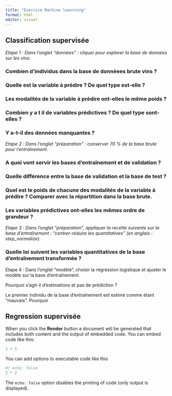 ```yaml
---
title: "Exercice Machine leanrning"
format: html
editor: visual
---
```


## Classification supervisée

*Etape 1 : Dans l'onglet "données" : cliquer pour explorer la base de données sur les vins.*

### Combien d'individus dans la base de donnéees brute vins ?

### Quelle est la variable à prédire ? De quel type est-elle ?

### Les modalités de la variable à prédire ont-elles le même poids ?

### Combien y a t il de variables prédictives ? De quel type sont-elles ?

### Y a-t-il des données manquantes ?

*Etape 2 : Dans l'onglet "préparation" : conserver 70 % de la base brute pour l'entraînement.*

### A quoi vont servir les bases d'entraînement et de validation ?

### Quelle différence entre la base de validation et la base de test ?

### Quel est le poids de chacune des modalités de la variable à prédire ? Comparer avec la répartition dans la base brute.

### Les variables prédictives ont-elles les mêmes ordre de grandeur ?

*Etape 3 : Dans l'onglet "préparation", appliquer la recette suivante sur la base d'entraînement : "centrer-réduire les quantitatives" (en anglais : step_normalize).*

### Quelle loi suivent les variables quantitatives de la base d'entraînement transformée ?

Etape 4 : Dans l'onglet "modèle", choisir la régression logistique et ajuster le modèle sur la base d'entraînement.

Pourquoi s'agit-il d'estimations et pas de prédiction ?

Le premier individu de la base d'entraînement est estimé comme étant "mauvais". Pourquoi

## Regression supervisée

When you click the **Render** button a document will be generated that includes both content and the output of embedded code. You can embed code like this:

```r
1 + 1
```

You can add options to executable code like this

```r
#| echo: false
2 * 2
```

The `echo: false` option disables the printing of code (only output is displayed).
